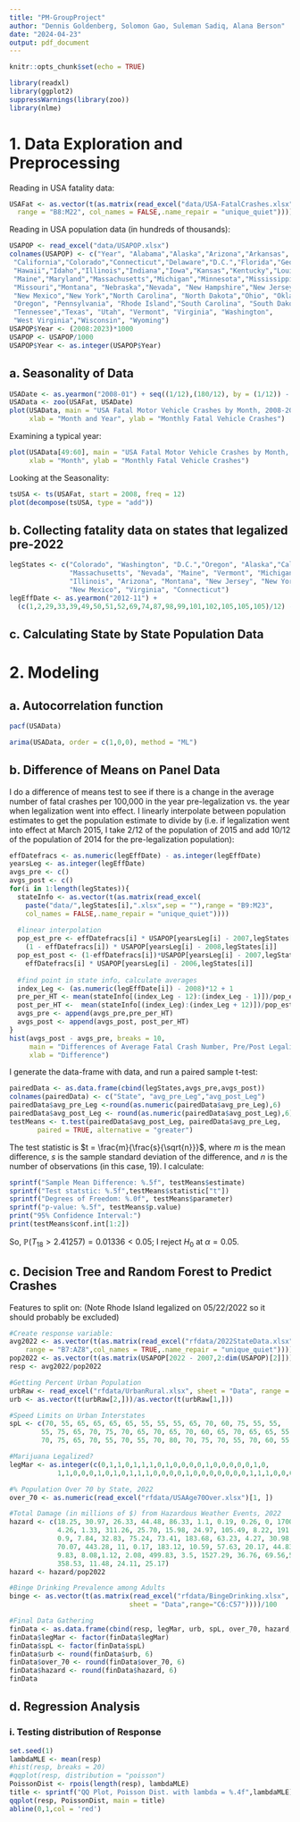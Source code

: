 ```yaml
---
title: "PM-GroupProject"
author: "Dennis Goldenberg, Solomon Gao, Suleman Sadiq, Alana Berson"
date: "2024-04-23"
output: pdf_document
---
```


```r
knitr::opts_chunk$set(echo = TRUE)
```

```r
library(readxl)
library(ggplot2)
suppressWarnings(library(zoo))
library(nlme)
```

# 1. Data Exploration and Preprocessing
Reading in USA fatality data:
```r
USAFat <- as.vector(t(as.matrix(read_excel("data/USA-FatalCrashes.xlsx",
  range = "B8:M22", col_names = FALSE,.name_repair = "unique_quiet"))))
```

Reading in USA population data (in hundreds of thousands):
```r
USAPOP <- read_excel("data/USAPOP.xlsx")
colnames(USAPOP) <- c("Year", "Alabama","Alaska","Arizona","Arkansas",
 "California","Colorado","Connecticut","Delaware","D.C.","Florida","Georgia",
 "Hawaii","Idaho","Illinois","Indiana","Iowa","Kansas","Kentucky","Louisiana",
 "Maine","Maryland","Massachusetts","Michigan","Minnesota","Mississippi",
 "Missouri","Montana", "Nebraska","Nevada", "New Hampshire","New Jersey",
 "New Mexico","New York","North Carolina", "North Dakota","Ohio", "Oklahoma",   
 "Oregon", "Pennsylvania", "Rhode Island","South Carolina", "South Dakota", 
 "Tennessee","Texas", "Utah", "Vermont", "Virginia", "Washington",
 "West Virginia","Wisconsin", "Wyoming")
USAPOP$Year <- (2008:2023)*1000
USAPOP <- USAPOP/1000
USAPOP$Year <- as.integer(USAPOP$Year)
```


## a. Seasonality of Data
```r
USADate <- as.yearmon("2008-01") + seq((1/12),(180/12), by = (1/12)) - (1/12)
USAData <- zoo(USAFat, USADate)
plot(USAData, main = "USA Fatal Motor Vehicle Crashes by Month, 2008-2022",
     xlab = "Month and Year", ylab = "Monthly Fatal Vehicle Crashes")
```
Examining a typical year:
```r
plot(USAData[49:60], main = "USA Fatal Motor Vehicle Crashes by Month, 2013",
     xlab = "Month", ylab = "Monthly Fatal Vehicle Crashes")
```
Looking at the Seasonality:
```r
tsUSA <- ts(USAFat, start = 2008, freq = 12)
plot(decompose(tsUSA, type = "add"))
```


## b. Collecting fatality data on states that legalized pre-2022
```r
legStates <- c("Colorado", "Washington", "D.C.","Oregon", "Alaska","California",
               "Massachusetts", "Nevada", "Maine", "Vermont", "Michigan",
               "Illinois", "Arizona", "Montana", "New Jersey", "New York",
               "New Mexico", "Virginia", "Connecticut")
legEffDate <- as.yearmon("2012-11") + 
  (c(1,2,29,33,39,49,50,51,52,69,74,87,98,99,101,102,105,105,105)/12) - (1/12)
```

## c. Calculating State by State Population Data



# 2. Modeling

## a. Autocorrelation function

```r
pacf(USAData)
```

```r
arima(USAData, order = c(1,0,0), method = "ML")
```


## b. Difference of Means on Panel Data
I do a difference of means test to see if there is a change in the average number of fatal crashes per 100,000 in the year pre-legalization vs. the year when legalization went into effect. I linearly interpolate between population estimates to get the population estimate to divide by (i.e. if legalization went into effect at March 2015, I take 2/12 of the population of 2015 and add 10/12 of the population of 2014 for the pre-legalization population):
```r
effDatefracs <- as.numeric(legEffDate) - as.integer(legEffDate)
yearsLeg <- as.integer(legEffDate)
avgs_pre <- c()
avgs_post <- c()
for(i in 1:length(legStates)){
  stateInfo <- as.vector(t(as.matrix(read_excel(
    paste("data/",legStates[i],".xlsx",sep = ""),range = "B9:M23",
    col_names = FALSE,.name_repair = "unique_quiet"))))
  
  #linear interpolation
  pop_est_pre <- effDatefracs[i] * USAPOP[yearsLeg[i] - 2007,legStates[i]] +
    (1 - effDatefracs[i]) * USAPOP[yearsLeg[i] - 2008,legStates[i]]
  pop_est_post <- (1-effDatefracs[i])*USAPOP[yearsLeg[i] - 2007,legStates[i]]+ 
    effDatefracs[i] * USAPOP[yearsLeg[i] - 2006,legStates[i]]
  
  #find point in state info, calculate averages
  index_Leg <- (as.numeric(legEffDate[i]) - 2008)*12 + 1
  pre_per_HT <- mean(stateInfo[(index_Leg - 12):(index_Leg - 1)])/pop_est_pre
  post_per_HT <-  mean(stateInfo[(index_Leg):(index_Leg + 12)])/pop_est_post
  avgs_pre <- append(avgs_pre,pre_per_HT)
  avgs_post <- append(avgs_post, post_per_HT)
}
hist(avgs_post - avgs_pre, breaks = 10, 
     main = "Differences of Average Fatal Crash Number, Pre/Post Legalization",
     xlab = "Difference")
```

I generate the data-frame with data, and run a paired sample t-test:
```r
pairedData <- as.data.frame(cbind(legStates,avgs_pre,avgs_post))
colnames(pairedData) <- c("State", "avg_pre_Leg","avg_post_Leg")
pairedData$avg_pre_Leg <-round(as.numeric(pairedData$avg_pre_Leg),6)
pairedData$avg_post_Leg <- round(as.numeric(pairedData$avg_post_Leg),6)
testMeans <- t.test(pairedData$avg_post_Leg, pairedData$avg_pre_Leg, 
       paired = TRUE, alternative = "greater")
```

The test statistic is $t = \frac{m}{\frac{s}{\sqrt{n}}}$, where $m$ is the mean difference, $s$ is the sample standard deviation of the difference, and $n$ is the number of observations (in this case, 19). I calculate:

```r
sprintf("Sample Mean Difference: %.5f", testMeans$estimate)
sprintf("Test statstic: %.5f",testMeans$statistic["t"])
sprintf("Degrees of Freedom: %.0f", testMeans$parameter)
sprintf("p-value: %.5f", testMeans$p.value)
print("95% Confidence Interval:")
print(testMeans$conf.int[1:2])
```
So, $\mathbb{P}(T_{18} > 2.41257) = 0.01336 < 0.05$; I reject $H_0$ at $\alpha = 0.05$.


## c. Decision Tree and Random Forest to Predict Crashes
Features to split on: (Note Rhode Island legalized on 05/22/2022 so it should probably be excluded)
\begin{itemize}
\item Marijuana Legal? (Pre-2022)
\item Proportion of Population in Urban Areas (2020)
\item Speed Limits on Urban Interstates (as of 2024)
\item % of Population Above 70 (2022)
\item Total Damage in Millions of Dollars per 100,000 by Hazardous Weather Events (2022)
\item % of Binge Drinking by State (2022)
\end{itemize}

```r
#Create response variable:
avg2022 <- as.vector(t(as.matrix(read_excel("rfdata/2022StateData.xlsx",
    range = "B7:AZ8",col_names = TRUE,.name_repair = "unique_quiet"))))/12
pop2022 <- as.vector(t(as.matrix(USAPOP[2022 - 2007,2:dim(USAPOP)[2]])))
resp <- avg2022/pop2022

#Getting Percent Urban Population
urbRaw <- read_excel("rfdata/UrbanRural.xlsx", sheet = "Data", range = "B1:AZ4")
urb <- as.vector(t(urbRaw[2,]))/as.vector(t(urbRaw[1,]))

#Speed Limits on Urban Interstates
spL <- c(70, 55, 65, 65, 65, 65, 55, 55, 55, 65, 70, 60, 75, 55, 55, 
        55, 75, 65, 70, 75, 70, 65, 70, 65, 70, 60, 65, 70, 65, 65, 55, 75, 65, 
        70, 75, 65, 70, 55, 70, 55, 70, 80, 70, 75, 70, 55, 70, 60, 55, 70, 75)

#Marijuana Legalized?
legMar <- as.integer(c(0,1,1,0,1,1,1,0,1,0,0,0,0,1,0,0,0,0,0,1,0,
            1,1,0,0,0,1,0,1,0,1,1,1,0,0,0,0,1,0,0,0,0,0,0,0,1,1,1,0,0,0))

#% Population Over 70 by State, 2022
over_70 <- as.numeric(read_excel("rfdata/USAAge70Over.xlsx")[1, ])

#Total Damage (in millions of $) from Hazardous Weather Events, 2022
hazard <- c(18.25, 30.97, 26.33, 44.48, 86.33, 1.1, 0.19, 0.26, 0, 17004.67,
            4.26, 1.33, 311.26, 25.70, 15.98, 24.97, 105.49, 8.22, 191.57,
            0.9, 7.84, 32.83, 75.24, 73.41, 183.68, 63.23, 4.27, 30.98,
            70.07, 443.28, 11, 0.17, 183.12, 10.59, 57.63, 20.17, 44.83,
            9.83, 8.08,1.12, 2.08, 499.83, 3.5, 1527.29, 36.76, 69.56,5.69,
            358.53, 11.48, 24.11, 25.17)
hazard <- hazard/pop2022

#Binge Drinking Prevalence among Adults
binge <- as.vector(t(as.matrix(read_excel("rfdata/BingeDrinking.xlsx",
                              sheet = "Data",range="C6:C57"))))/100

#Final Data Gathering
finData <- as.data.frame(cbind(resp, legMar, urb, spL, over_70, hazard, binge))
finData$legMar <- factor(finData$legMar)
finData$spL <- factor(finData$spL)
finData$urb <- round(finData$urb, 6)
finData$over_70 <- round(finData$over_70, 6)
finData$hazard <- round(finData$hazard, 6)
finData
```

## d. Regression Analysis

### i. Testing distribution of Response
```r
set.seed(1)
lambdaMLE <- mean(resp)
#hist(resp, breaks = 20)
#qqplot(resp, distribution = "poisson")
PoissonDist <- rpois(length(resp), lambdaMLE)
title <- sprintf("QQ Plot, Poisson Dist. with lambda = %.4f",lambdaMLE)
qqplot(resp, PoissonDist, main = title)
abline(0,1,col = 'red')
```


